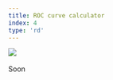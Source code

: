 ```yaml
---
title: ROC curve calculator
index: 4
type: 'rd'
---
```


[![](https://img.shields.io/badge/github-000000?style=for-the-badge&logo=github)](https://github.com/milosz08/roc-curve-visualizer) &nbsp;

Soon
